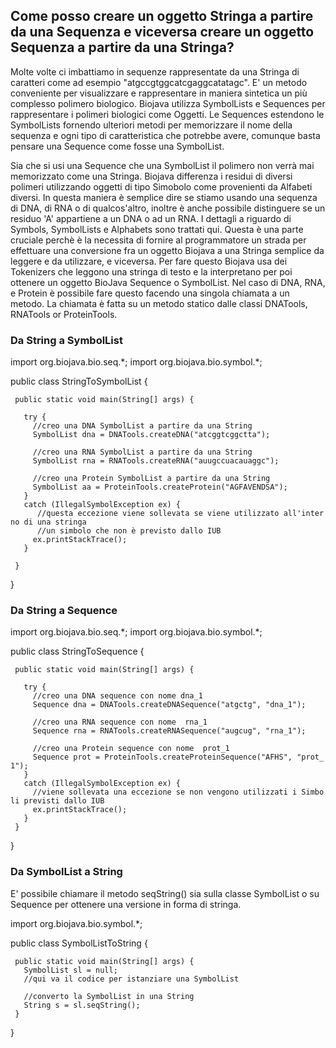 == Come posso creare un oggetto Stringa a partire da una Sequenza e viceversa creare un oggetto Sequenza a partire da una Stringa? ==

Molte volte ci imbattiamo in sequenze rappresentate da una Stringa di caratteri come ad esempio "atgccgtggcatcgaggcatatagc". E' un metodo conveniente per visualizzare e rappresentare in maniera sintetica un più complesso polimero biologico. Biojava utilizza SymbolLists e Sequences per rappresentare i polimeri biologici come Oggetti. Le Sequences estendono le SymbolLists fornendo ulteriori metodi per memorizzare il nome della sequenza e ogni tipo di caratteristica che potrebbe avere, comunque basta pensare una Sequence come fosse una SymbolList. 

Sia che si usi una Sequence che una SymbolList il polimero non verrà mai memorizzato come una Stringa. Biojava differenza i residui di diversi polimeri utilizzando oggetti di tipo Simobolo come provenienti da Alfabeti diversi. In questa maniera è semplice dire se stiamo usando una sequenza di DNA, di RNA o di qualcos'altro, inoltre è anche possibile distinguere se un residuo 'A' appartiene a un DNA o ad un RNA. I dettagli a riguardo di Symbols, SymbolLists e Alphabets sono trattati qui. Questa è una parte cruciale perchè è la necessita di fornire al programmatore un strada per effettuare una conversione fra un oggetto Biojava a una Stringa semplice da leggere e da utilizzare, e viceversa. Per fare questo Biojava usa dei Tokenizers che leggono una stringa di testo e la interpretano per poi ottenere un oggetto BioJava Sequence o SymbolList. Nel caso di DNA, RNA, e Protein è possibile fare questo facendo una singola chiamata a un metodo. La chiamata è fatta su un metodo statico dalle classi DNATools, RNATools or ProteinTools.

=== Da String a SymbolList ===

<java>
import org.biojava.bio.seq.*;
import org.biojava.bio.symbol.*;

public class StringToSymbolList {
  public static void main(String[] args) {
   
    try {
      //creo una DNA SymbolList a partire da una String
      SymbolList dna = DNATools.createDNA("atcggtcggctta");

      //creo una RNA SymbolList a partire da una String
      SymbolList rna = RNATools.createRNA("auugccuacauaggc");

      //creo una Protein SymbolList a partire da una String
      SymbolList aa = ProteinTools.createProtein("AGFAVENDSA");
    }
    catch (IllegalSymbolException ex) {
       //questa eccezione viene sollevata se viene utilizzato all'interno di una stringa
       //un simbolo che non è previsto dallo IUB
      ex.printStackTrace();
    }
   
  }
}
</java>

=== Da String a Sequence === 

<java>
import org.biojava.bio.seq.*;
import org.biojava.bio.symbol.*;

public class StringToSequence {
  public static void main(String[] args) {

    try {
      //creo una DNA sequence con nome dna_1
      Sequence dna = DNATools.createDNASequence("atgctg", "dna_1");

      //creo una RNA sequence con nome  rna_1
      Sequence rna = RNATools.createRNASequence("augcug", "rna_1");

      //creo una Protein sequence con nome  prot_1
      Sequence prot = ProteinTools.createProteinSequence("AFHS", "prot_1");
    }
    catch (IllegalSymbolException ex) {
      //viene sollevata una eccezione se non vengono utilizzati i Simboli previsti dallo IUB
      ex.printStackTrace();
    }
  }
}
</java>

===Da SymbolList a String === 
E' possibile chiamare il metodo seqString() sia sulla classe SymbolList o su Sequence per ottenere una versione in forma di stringa.

<java>
import org.biojava.bio.symbol.*;

public class SymbolListToString {
  public static void main(String[] args) {
    SymbolList sl = null;
    //qui va il codice per istanziare una SymbolList
   
    //converto la SymbolList in una String
    String s = sl.seqString();
  }
}
</java>